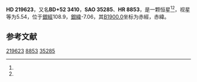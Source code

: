 {{Starbox begin
| name = HD 219623
}}
{{Starbox observe
| epoch = [[J2000.0|J2000.0]]
| constell = {{星座名待查}}<ref name=SIMBAD>{{cite web
 | url=http://simbad.u-strasbg.fr/simbad/sim-id?Ident=HR+8853
 | title =Pulsating variable Star
 | publisher=Centre de Données astronomiques de Strasbourg
 | work=SIMBAD
 | accessdate=2012-07-13}}</ref><ref name=DATA>{{cite web
 | url=http://vizier.u-strasbg.fr/viz-bin/VizieR-5?-out.add=.&-source=5050&-corr=PK=HR&-out.max=9999&HR=8853
 | title=VizieR Detailed Page
 | accessdate=2012-07-13
 | archive-date=2016-03-05
 | archive-url=https://web.archive.org/web/20160305003940/http://vizier.u-strasbg.fr/viz-bin/VizieR-5?-out.add=.&-source=5050&-corr=PK=HR&-out.max=9999&HR=8853
 | dead-url=no
 }}</ref>
| 星官 = 
| ra = {{RA|23|16|42.3}}<ref name=SIMBAD /><ref name=DATA />
| dec = {{DEC|+53|12|49}}<ref name=SIMBAD /><ref name=DATA />
| appmag_v = 5.54<ref name=SIMBAD /><ref name=DATA />
}}
{{Starbox character
| class = F7V<ref name=SIMBAD /><ref name=DATA />
| b-v = 0.52<ref name=SIMBAD /><ref name=DATA />
| u-b = 0.02<ref name=SIMBAD /><ref name=DATA />
| r-i = <ref name=SIMBAD /><ref name=DATA />
| variable = 
}}
{{Starbox astrometry
| radial_v = 0.02
| prop_mo_ra = -25
| parallax = 0.036
| p_error = 
}}
{{Starbox catalog
| names =BD+52 3410，[[SAO星表|SAO]] 35285，[[HD星表|HD]] 219623，[[HR星表|HR]] 8853}}
{{Starbox reference |Simbad=HR+8853}}
{{Starbox end}}

'''HD 219623'''，又名'''BD+52 3410'''，'''SAO 35285'''、'''HR 8853'''，是一颗恒星<ref name=SIMBAD /><ref name=DATA />，视星等为5.54，位于[[銀道座標系|銀經]]108.9，[[銀道座標系|銀緯]]-7.06，其[[B1900.0|B1900.0]]坐标为赤經{{RA|23|12|8.6}}，赤緯{{DEC|+52|-7.06|27}}。

== 参考文献 ==
{{reflist}}

{{star-stub}}

[[Category:HD和HDE天體|219623]]
[[Category:HR天體|8853]]
[[Category:SAO天體|35285]]